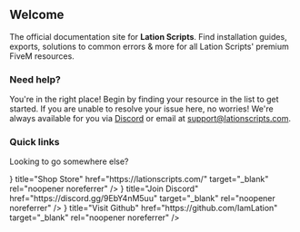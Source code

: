 
## Welcome
 
The official documentation site for **Lation Scripts**. Find installation guides, exports, solutions to common errors & more for all Lation Scripts' premium FiveM resources.

### Need help?

You're in the right place! Begin by finding your resource in the list to get started. If you are unable to resolve your issue here, no worries!
We're always available for you via [Discord](https://discord.gg/9EbY4nM5uu) or email at support@lationscripts.com.

### Quick links

Looking to go somewhere else?

<Cards>
    <Cards.Card
        icon={<ShoppingCart/>}
        title="Shop Store"
        href="https://lationscripts.com/"
        target="_blank"
        rel="noopener noreferrer"
    />
    <Cards.Card
        icon={<Chat/>}
        title="Join Discord"
        href="https://discord.gg/9EbY4nM5uu"
        target="_blank"
        rel="noopener noreferrer"
    />
    <Cards.Card
        icon={<Code/>}
        title="Visit Github"
        href="https://github.com/IamLation"
        target="_blank"
        rel="noopener noreferrer"
    />
</Cards>